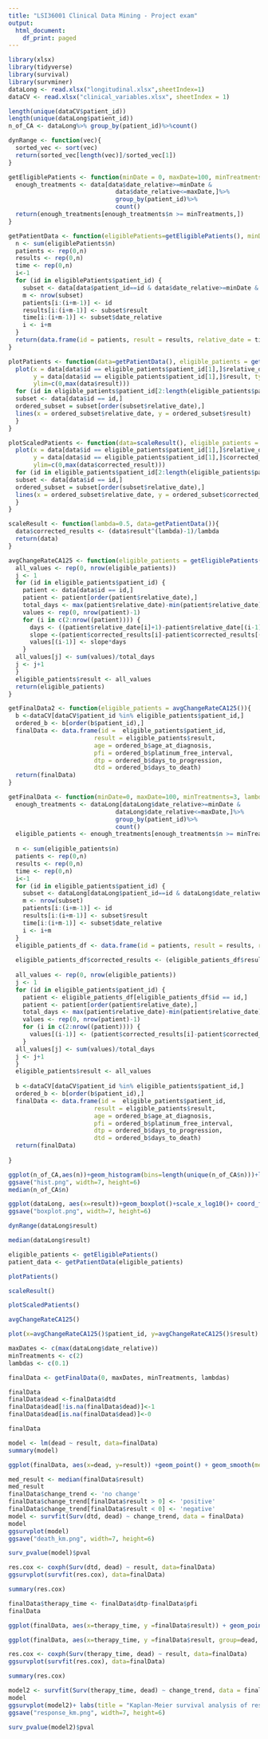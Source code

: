 ```yaml
---
title: "LSI36001 Clinical Data Mining - Project exam"
output:
  html_document:
    df_print: paged
---
```

```r
library(xlsx)
library(tidyverse)
library(survival)
library(survminer)
dataLong <- read.xlsx("longitudinal.xlsx",sheetIndex=1)
dataCV <- read.xlsx("clinical_variables.xlsx", sheetIndex = 1)
```

```r
length(unique(dataCV$patient_id))
length(unique(dataLong$patient_id))
n_of_CA <- dataLong%>% group_by(patient_id)%>%count()

dynRange <- function(vec){
  sorted_vec <- sort(vec)
  return(sorted_vec[length(vec)]/sorted_vec[1])
}

getEligiblePatients <- function(minDate = 0, maxDate=100, minTreatments = 2, data = dataLong){
  enough_treatments <- data[data$date_relative>=minDate & 
                              data$date_relative<=maxDate,]%>% 
                              group_by(patient_id)%>%
                              count()
  return(enough_treatments[enough_treatments$n >= minTreatments,])
}

getPatientData <- function(eligiblePatients=getEligiblePatients(), minDate = 0, maxDate=100, data=dataLong){
  n <- sum(eligiblePatients$n)
  patients <- rep(0,n)
  results <- rep(0,n)
  time <- rep(0,n)
  i<-1
  for (id in eligiblePatients$patient_id) {
    subset <- data[data$patient_id==id & data$date_relative>=minDate & data$date_relative<=maxDate,]
    m <- nrow(subset)
    patients[i:(i+m-1)] <- id
    results[i:(i+m-1)] <- subset$result
    time[i:(i+m-1)] <- subset$date_relative
    i <- i+m
  }
  return(data.frame(id = patients, result = results, relative_date = time))
}

plotPatients <- function(data=getPatientData(), eligible_patients = getEligiblePatients()){
  plot(x = data[data$id == eligible_patients$patient_id[1],]$relative_date, 
       y = data[data$id == eligible_patients$patient_id[1],]$result, type='l', 
       ylim=c(0,max(data$result)))
  for (id in eligible_patients$patient_id[2:length(eligible_patients$patient_id)]) {
  subset <- data[data$id == id,]
  ordered_subset = subset[order(subset$relative_date),]
  lines(x = ordered_subset$relative_date, y = ordered_subset$result)
  }
}

plotScaledPatients <- function(data=scaleResult(), eligible_patients = getEligiblePatients()){
  plot(x = data[data$id == eligible_patients$patient_id[1],]$relative_date, 
       y = data[data$id == eligible_patients$patient_id[1],]$corrected_result, type='l', 
       ylim=c(0,max(data$corrected_result)))
  for (id in eligible_patients$patient_id[2:length(eligible_patients$patient_id)]) {
  subset <- data[data$id == id,]
  ordered_subset = subset[order(subset$relative_date),]
  lines(x = ordered_subset$relative_date, y = ordered_subset$corrected_result)
  }
}

scaleResult <- function(lambda=0.5, data=getPatientData()){
  data$corrected_results <- (data$result^(lambda)-1)/lambda
  return(data)
}

avgChangeRateCA125 <- function(eligible_patients = getEligiblePatients(), data = scaleResult()){
  all_values <- rep(0, nrow(eligible_patients))
  j <- 1
  for (id in eligible_patients$patient_id) {
    patient <- data[data$id == id,]
    patient <- patient[order(patient$relative_date),]
    total_days <- max(patient$relative_date)-min(patient$relative_date)
    values <- rep(0, nrow(patient)-1)
    for (i in c(2:nrow((patient)))) {
      days <- ((patient$relative_date[i]+1)-patient$relative_date[(i-1)])
      slope <-(patient$corrected_results[i]-patient$corrected_results[(i-1)])/((patient$relative_date[i]+1)-patient$relative_date[(i-1)]) 
      values[(i-1)] <- slope*days
    }
  all_values[j] <- sum(values)/total_days
  j <- j+1
  }
  eligible_patients$result <- all_values
  return(eligible_patients)
}

getFinalData2 <- function(eligible_patients = avgChangeRateCA125()){
  b <-dataCV[dataCV$patient_id %in% eligible_patients$patient_id,]
  ordered_b <- b[order(b$patient_id),]
  finalData <- data.frame(id =  eligible_patients$patient_id,
                        result = eligible_patients$result,
                        age = ordered_b$age_at_diagnosis,
                        pfi = ordered_b$platinum_free_interval,
                        dtp = ordered_b$days_to_progression,
                        dtd = ordered_b$days_to_death)
  return(finalData)
}

getFinalData <- function(minDate=0, maxDate=100, minTreatments=3, lambda=0.5) {
  enough_treatments <- dataLong[dataLong$date_relative>=minDate & 
                              dataLong$date_relative<=maxDate,]%>% 
                              group_by(patient_id)%>%
                              count()
  eligible_patients <- enough_treatments[enough_treatments$n >= minTreatments,]
  
  n <- sum(eligible_patients$n)
  patients <- rep(0,n)
  results <- rep(0,n)
  time <- rep(0,n)
  i<-1
  for (id in eligible_patients$patient_id) {
    subset <- dataLong[dataLong$patient_id==id & dataLong$date_relative>=minDate & dataLong$date_relative<=maxDate,]
    m <- nrow(subset)
    patients[i:(i+m-1)] <- id
    results[i:(i+m-1)] <- subset$result
    time[i:(i+m-1)] <- subset$date_relative
    i <- i+m
  }
  eligible_patients_df <- data.frame(id = patients, result = results, relative_date = time)
  
  eligible_patients_df$corrected_results <- (eligible_patients_df$result^(lambda)-1)/lambda
  
  all_values <- rep(0, nrow(eligible_patients))
  j <- 1
  for (id in eligible_patients$patient_id) {
    patient <- eligible_patients_df[eligible_patients_df$id == id,]
    patient <- patient[order(patient$relative_date),]
    total_days <- max(patient$relative_date)-min(patient$relative_date)
    values <- rep(0, nrow(patient)-1)
    for (i in c(2:nrow((patient)))) {
      values[(i-1)] <- (patient$corrected_results[i]-patient$corrected_results[(i-1)])/((patient$relative_date[i]+1)-patient$relative_date[(i-1)])*((patient$relative_date[i]+1)-patient$relative_date[(i-1)])
    }
  all_values[j] <- sum(values)/total_days
  j <- j+1
  }
  eligible_patients$result <- all_values
  
  b <-dataCV[dataCV$patient_id %in% eligible_patients$patient_id,]
  ordered_b <- b[order(b$patient_id),]
  finalData <- data.frame(id =  eligible_patients$patient_id,
                        result = eligible_patients$result,
                        age = ordered_b$age_at_diagnosis,
                        pfi = ordered_b$platinum_free_interval,
                        dtp = ordered_b$days_to_progression,
                        dtd = ordered_b$days_to_death)
  return(finalData)
  
}
```

```r
ggplot(n_of_CA,aes(n))+geom_histogram(bins=length(unique(n_of_CA$n)))+labs(x="Number of CA-125 values", y="Number of patients", title="Number of CA-125 values mesured per patient.")
ggsave("hist.png", width=7, height=6)
median(n_of_CA$n)
```

```r
ggplot(dataLong, aes(x=result))+geom_boxplot()+scale_x_log10()+ coord_flip() +labs(x="CA-125 value", y="", title="Boxplot of CA-125 values.")
ggsave("boxplot.png", width=7, height=6)
```

```r
dynRange(dataLong$result)
```

```r
median(dataLong$result)
```

```r
eligible_patients <- getEligiblePatients()
patient_data <- getPatientData(eligible_patients)
```


```r
plotPatients()
```

```r
scaleResult()
```
```r
plotScaledPatients()
```
```r
avgChangeRateCA125()
```
```r
plot(x=avgChangeRateCA125()$patient_id, y=avgChangeRateCA125()$result)
```


```r
maxDates <- c(max(dataLong$date_relative))
minTreatments <- c(2)
lambdas <- c(0.1)

finalData <- getFinalData(0, maxDates, minTreatments, lambdas)

finalData
finalData$dead <-finalData$dtd
finalData$dead[!is.na(finalData$dead)]<-1
finalData$dead[is.na(finalData$dead)]<-0

finalData
```
```r
model <- lm(dead ~ result, data=finalData)
summary(model)
```

```r
ggplot(finalData, aes(x=dead, y=result)) +geom_point() + geom_smooth(method = "lm")
```
```r
med_result <- median(finalData$result)
med_result
finalData$change_trend <- 'no change'
finalData$change_trend[finalData$result > 0] <- 'positive'
finalData$change_trend[finalData$result < 0] <- 'negative'
model <- survfit(Surv(dtd, dead) ~ change_trend, data = finalData)
model
ggsurvplot(model)
ggsave("death_km.png", width=7, height=6)
```
```r
surv_pvalue(model)$pval
```

```r
res.cox <- coxph(Surv(dtd, dead) ~ result, data=finalData)
ggsurvplot(survfit(res.cox), data=finalData)
```
```r
summary(res.cox)
```

```r
finalData$therapy_time <- finalData$dtp-finalData$pfi
finalData
```
```r
ggplot(finalData, aes(x=therapy_time, y =finalData$result)) + geom_point() + geom_smooth(method='lm')
```
```r
ggplot(finalData, aes(x=therapy_time, y =finalData$result, group=dead, col=dead)) + geom_point() + geom_smooth(method='lm')
```
```r
res.cox <- coxph(Surv(therapy_time, dead) ~ result, data=finalData)
ggsurvplot(survfit(res.cox), data=finalData)
```
```r
summary(res.cox)
```
```r
model2 <- survfit(Surv(therapy_time, dead) ~ change_trend, data = finalData)
model
ggsurvplot(model2)+ labs(title = "Kaplan-Meier survival analysis of response to chemotherapy.")
ggsave("response_km.png", width=7, height=6)
```
```r
surv_pvalue(model2)$pval
```


